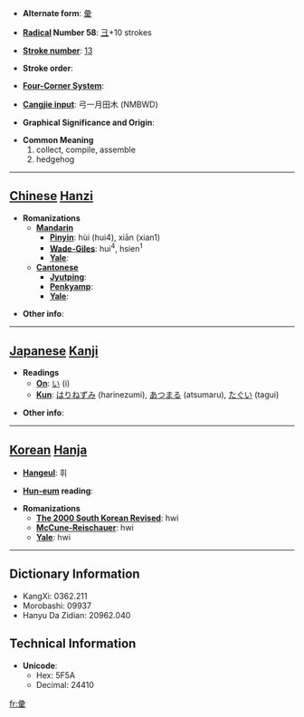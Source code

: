 * '''Alternate form''': [[彙]]

* '''[[Wiktionary:Chinese radical index| Radical]] Number 58''': [[Wiktionary:Chinese radical index 彐|彐]]+10 strokes

* '''[[Wiktionary:Chinese total strokes index|Stroke number]]''': [[Wiktionary:Chinese total strokes index 13|13]]

* '''Stroke order''': 

* '''[[Wiktionary:Chinese four corner index|Four-Corner System]]''': 

* '''[[Wiktionary:Chinese Cangjie index|Cangjie input]]''': 弓一月田木 (NMBWD)

* '''Graphical Significance and Origin''': 

* '''Common Meaning'''
*#collect, compile, assemble
*# hedgehog


----

== [[Chinese]] [[Hanzi]] ==

* '''Romanizations'''
** '''[[Mandarin]]'''
*** '''[[Pinyin]]''': hùi (hui4), xiān (xian1)
*** '''[[Wade-Giles]]''': hui<sup>4</sup>, hsien<sup>1</sup>
*** '''[[Yale]]''': 
** '''[[Cantonese]]'''
*** '''[[Jyutping]]''':
*** '''[[Penkyamp]]''': 
*** '''[[Yale]]''': 

* '''Other info''': 

----

== [[Japanese]] [[Kanji]] ==

* '''Readings'''
** '''[[On]]''': [[い]] (i)
** '''[[Kun]]''': [[はりねずみ]] (harinezumi), [[あつまる]] (atsumaru), [[たぐい]] (tagui)

* '''Other info''':  

----

== [[Korean]] [[Hanja]] ==

* '''[[Hangeul]]''': 휘

* '''[[Hun-eum]] reading''': 

* '''Romanizations'''
** '''[[The 2000 South Korean Revised Romanization|The 2000 South Korean Revised]]''': hwi
** '''[[McCune-Reischauer]]''': hwi
** '''[[Yale]]''': hwi

----

== Dictionary Information ==

* KangXi: 0362.211
* Morobashi: 09937
* Hanyu Da Zidian: 20962.040

== Technical Information ==

* '''Unicode''':
** Hex: 5F5A
** Decimal: 24410

[[fr:彚]]